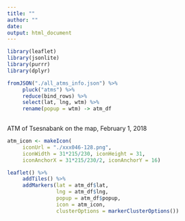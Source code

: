 ```yaml
---
title: ""
author: ""
date: 
output: html_document
---
```


```r
library(leaflet)
library(jsonlite)
library(purrr)
library(dplyr)
```

```r
fromJSON("./all_atms_info.json") %>% 
     pluck("atms") %>% 
     reduce(bind_rows) %>% 
     select(lat, lng, wtm) %>%
     rename(popup = wtm) -> atm_df
     
```

ATM of Tsesnabank on the map, February 1, 2018
```r
atm_icon <- makeIcon(
     iconUrl = "./xxx046-128.png",
     iconWidth = 31*215/230, iconHeight = 31,
     iconAnchorX = 31*215/230/2, iconAnchorY = 16)

leaflet() %>%
     addTiles() %>%
     addMarkers(lat = atm_df$lat, 
                lng = atm_df$lng, 
                popup = atm_df$popup, 
                icon = atm_icon,
                clusterOptions = markerClusterOptions())
```